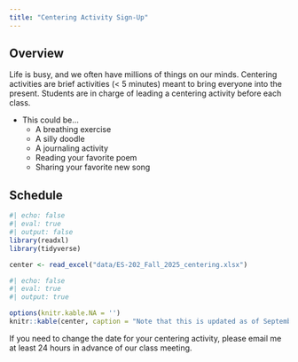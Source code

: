 ```yaml
---
title: "Centering Activity Sign-Up"
---
```


## Overview
Life is busy, and we often have millions of things on our minds. Centering activities are brief activities (< 5 minutes) meant to bring everyone into the present. Students are in charge of leading a centering activity before each class. 

- This could be…
    - A breathing exercise
    - A silly doodle
    - A journaling activity
    - Reading your favorite poem
    - Sharing your favorite new song

## Schedule 
```r
#| echo: false
#| eval: true
#| output: false
library(readxl)
library(tidyverse)

center <- read_excel("data/ES-202_Fall_2025_centering.xlsx")
```

```r
#| echo: false
#| eval: true
#| output: true

options(knitr.kable.NA = '')
knitr::kable(center, caption = "Note that this is updated as of September 10, 2025")
```

::: {.callout-note}
If you need to change the date for your centering activity, please email me at least 24 hours in advance of our class meeting. 
:::
